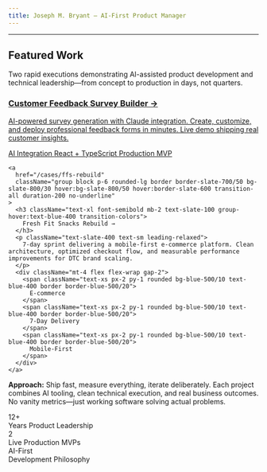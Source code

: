 ```yaml
---
title: Joseph M. Bryant – AI-First Product Manager
---
```



<Hero />

<hr className="my-16 border-slate-700/50" />

<div className="mx-auto max-w-5xl px-6 py-12">
  <div className="mb-8">
    <h2 className="text-2xl sm:text-3xl font-semibold tracking-tight mb-3">
      Featured Work
    </h2>
    <p className="text-base sm:text-lg text-slate-400 max-w-2xl leading-relaxed">
      Two rapid executions demonstrating AI-assisted product development and technical leadership—from concept to production in days, not quarters.
    </p>
  </div>

  <div className="grid grid-cols-1 md:grid-cols-2 gap-4 mt-8">
    <a
      href="/cases/survey-builder"
      className="group block p-6 rounded-lg border border-slate-700/50 bg-slate-800/30 hover:bg-slate-800/50 hover:border-slate-600 transition-all duration-200 no-underline"
    >
      <h3 className="text-xl font-semibold mb-2 text-slate-100 group-hover:text-blue-400 transition-colors">
        Customer Feedback Survey Builder →
      </h3>
      <p className="text-slate-400 text-sm leading-relaxed">
        AI-powered survey generation with Claude integration. Create, customize, and deploy professional feedback forms in minutes. Live demo shipping real customer insights.
      </p>
      <div className="mt-4 flex flex-wrap gap-2">
        <span className="text-xs px-2 py-1 rounded bg-blue-500/10 text-blue-400 border border-blue-500/20">
          AI Integration
        </span>
        <span className="text-xs px-2 py-1 rounded bg-blue-500/10 text-blue-400 border border-blue-500/20">
          React + TypeScript
        </span>
        <span className="text-xs px-2 py-1 rounded bg-blue-500/10 text-blue-400 border border-blue-500/20">
          Production MVP
        </span>
      </div>
    </a>

    <a
      href="/cases/ffs-rebuild"
      className="group block p-6 rounded-lg border border-slate-700/50 bg-slate-800/30 hover:bg-slate-800/50 hover:border-slate-600 transition-all duration-200 no-underline"
    >
      <h3 className="text-xl font-semibold mb-2 text-slate-100 group-hover:text-blue-400 transition-colors">
        Fresh Fit Snacks Rebuild →
      </h3>
      <p className="text-slate-400 text-sm leading-relaxed">
        7-day sprint delivering a mobile-first e-commerce platform. Clean architecture, optimized checkout flow, and measurable performance improvements for DTC brand scaling.
      </p>
      <div className="mt-4 flex flex-wrap gap-2">
        <span className="text-xs px-2 py-1 rounded bg-blue-500/10 text-blue-400 border border-blue-500/20">
          E-commerce
        </span>
        <span className="text-xs px-2 py-1 rounded bg-blue-500/10 text-blue-400 border border-blue-500/20">
          7-Day Delivery
        </span>
        <span className="text-xs px-2 py-1 rounded bg-blue-500/10 text-blue-400 border border-blue-500/20">
          Mobile-First
        </span>
      </div>
    </a>
  </div>

  <div className="mt-12 p-6 rounded-lg bg-slate-800/20 border border-slate-700/30">
    <p className="text-slate-300 text-sm leading-relaxed">
      <strong className="text-slate-100 font-semibold">Approach:</strong> Ship fast, measure everything, iterate deliberately.
      Each project combines AI tooling, clean technical execution, and real business outcomes.
      No vanity metrics—just working software solving actual problems.
    </p>
  </div>
</div>

<div className="mx-auto max-w-5xl px-6 py-12">
  <div className="grid grid-cols-1 md:grid-cols-3 gap-6">
    <div className="text-center p-6">
      <div className="text-3xl font-bold text-blue-400 mb-2">12+</div>
      <div className="text-sm text-slate-400">Years Product Leadership</div>
    </div>
    <div className="text-center p-6">
      <div className="text-3xl font-bold text-blue-400 mb-2">2</div>
      <div className="text-sm text-slate-400">Live Production MVPs</div>
    </div>
    <div className="text-center p-6">
      <div className="text-3xl font-bold text-blue-400 mb-2">AI-First</div>
      <div className="text-sm text-slate-400">Development Philosophy</div>
    </div>
  </div>
</div>
